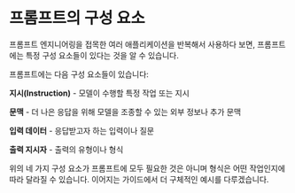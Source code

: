 # 프롬프트의 구성 요소

프롬프트 엔지니어링을 접목한 여러 애플리케이션을 반복해서 사용하다 보면, 프롬프트에는 특정 구성 요소들이 있다는 것을 알 수 있습니다.

프롬프트에는 다음 구성 요소들이 있습니다:

**지시(Instruction)** - 모델이 수행할 특정 작업 또는 지시

**문맥** - 더 나은 응답을 위해 모델을 조종할 수 있는 외부 정보나 추가 문맥

**입력 데이터** - 응답받고자 하는 입력이나 질문

**출력 지시자** - 출력의 유형이나 형식

위의 네 가지 구성 요소가 프롬프트에 모두 필요한 것은 아니며 형식은 어떤 작업인지에 따라 달라질 수 있습니다. 이어지는 가이드에서 더 구체적인 예시를 다루겠습니다.
